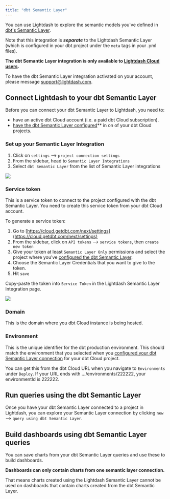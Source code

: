 ```yaml
---
title: "dbt Semantic Layer"
---
```


You can use Lightdash to explore the semantic models you've defined in [dbt's Semantic Layer](https://www.getdbt.com/product/semantic-layer).

Note that this integration is **_separate_** to the Lightdash Semantic Layer (which is configured in your dbt project under the `meta` tags in your .yml files).

<Info>

**The dbt Semantic Layer integration is only available to [Lightdash Cloud users](https://www.lightdash.com/pricing).** 

To have the dbt Semantic Layer integration activated on your account, please message [support@lightdash.com](mailto:support@lightdash.com).
</Info>

## Connect Lightdash to your dbt Semantic Layer

Before you can connect your dbt Semantic Layer to Lightdash, you need to:

* have an active dbt Cloud account (i.e. a paid dbt Cloud subscription).
* [have the dbt Semantic Layer configured](https://docs.getdbt.com/guides/sl-snowflake-qs?step=14)\*\* in on of your dbt Cloud projects.

### Set up your Semantic Layer Integration

1. Click on `settings` \--> `project connection settings`
2. From the sidebar, head to `Semantic Layer Integrations`
3. Select `dbt Semantic Layer` from the list of Semantic Layer integrations
<Frame>
  <img src="/images/references/semantic-layer-integrations-40845a7701aeea5834344d3242aa307f.jpg"/>
</Frame>

### Service token

This is a service token to connect to the project configured with the dbt Semantic Layer. You need to create this service token from your dbt Cloud account.

To generate a service token:

1. Go to [https://cloud.getdbt.com/next/settings](https://cloud.getdbt.com/next/settings)
2. From the sidebar, click on `API tokens` \--> `service tokens`, then `create new token`
3. Give your token at least `Semantic Layer Only` permissions and select the project where you've [configured the dbt Semantic Layer](https://docs.getdbt.com/docs/use-dbt-semantic-layer/setup-sl#set-up-dbt-semantic-layer).
4. Choose the Semantic Layer Credentials that you want to give to the token.
5. Hit `save`

Copy-paste the token into `Service Token` in the Lightdash Semantic Layer Integration page.

<Frame>
  <img src="/images/references/dbt-semantic-layer-service-token-6149bc79e2d0a549ede6d337fd4a9cdc.jpg"/>
</Frame>

### Domain

This is the domain where you dbt Cloud instance is being hosted.

### Environment

This is the unique identifier for the dbt production environment. This should match the environment that you selected when you [configured your dbt Semantic Layer connection](https://docs.getdbt.com/docs/use-dbt-semantic-layer/setup-sl#1-select-environment) for your dbt Cloud project.

You can get this from the dbt Cloud URL when you navigate to `Environments` under `Deploy`. If your URL ends with .../environments/222222, your environmentId is 222222.

## Run queries using the dbt Semantic Layer

Once you have your dbt Semantic Layer connected to a project in Lightdash, you can explore your Semantic Layer connection by clicking `new` \--> `query using dbt Semantic Layer`.

## Build dashboards using dbt Semantic Layer queries

You can save charts from your dbt Semantic Layer queries and use these to build dashboards.

<Info>

**Dashboards can only contain charts from one semantic layer connection.**

That means charts created using the Lightdash Semantic Layer cannot be used on dashboards that contain charts created from the dbt Semantic Layer.

</Info>

